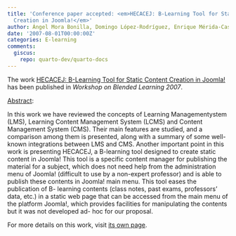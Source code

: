 ```yaml
---
title: 'Conference paper accepted: <em>HECACEJ: B-Learning Tool for Static Content
  Creation in Joomla!</em>'
author: Ángel Mora Bonilla, Domingo López-Rodríguez, Enrique Mérida-Casermeiro
date: '2007-08-01T00:00:00Z'
categories: E-learning
comments:
  giscus:
    repo: quarto-dev/quarto-docs
---
```


The work <u>HECACEJ: B-Learning Tool for Static Content Creation in Joomla!</u> has been published in <em><em>Workshop on Blended Learning</em> 2007</em>.

<u>Abstract</u>:



In this work we have reviewed the concepts of Learning Managementystem (LMS), Learning Content Management System (LCMS) and Content Management System (CMS). Their main features are studied, and a comparison among them is presented, along with a summary of some well- known integrations between LMS and CMS. Another important point in this work is presenting HECACEJ, a B-learning tool designed to create static content in Joomla! This tool is a specific content manager for publishing the material for a subject, which does not need help from the administration menu of Joomla! (difficult to use by a non-expert professor) and is able to publish these contents in Joomla! main menu. This tool eases the publication of B- learning contents (class notes, past exams, professors' data, etc.) in a static web page that can be accessed from the main menu of the platform Joomla!, which provides facilities for manipulating the contents but it was not developed ad- hoc for our proposal.




For more details on this work, visit <a href='/publications/conferences/2007-blended'>its own page</a>.
